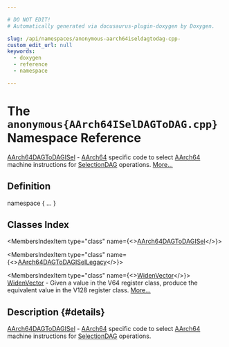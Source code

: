```yaml
---

# DO NOT EDIT!
# Automatically generated via docusaurus-plugin-doxygen by Doxygen.

slug: /api/namespaces/anonymous-aarch64iseldagtodag-cpp-
custom_edit_url: null
keywords:
  - doxygen
  - reference
  - namespace

---
```





# The `anonymous{AArch64ISelDAGToDAG.cpp}` Namespace Reference

<DoxygenPage pluginConfig={pluginConfig}>

<a href="/docs/api/classes/anonymous-namespace-aarch64iseldagtodag-cpp-/aarch64dagtodagisel">AArch64DAGToDAGISel</a> - <a href="/docs/api/namespaces/llvm/aarch64">AArch64</a> specific code to select <a href="/docs/api/namespaces/llvm/aarch64">AArch64</a> machine instructions for <a href="/docs/api/classes/llvm/selectiondag">SelectionDAG</a> operations. <a href="#details">More...</a>

## Definition

<CodeBlock>namespace &#123; ... &#125;</CodeBlock>

## Classes Index

<MembersIndex>

<MembersIndexItem
  type="class"
  name={<><a href="/docs/api/classes/anonymous-namespace-aarch64iseldagtodag-cpp-/aarch64dagtodagisel">AArch64DAGToDAGISel</a></>}>
</MembersIndexItem>

<MembersIndexItem
  type="class"
  name={<><a href="/docs/api/classes/anonymous-namespace-aarch64iseldagtodag-cpp-/aarch64dagtodagisellegacy">AArch64DAGToDAGISelLegacy</a></>}>
</MembersIndexItem>

<MembersIndexItem
  type="class"
  name={<><a href="/docs/api/classes/anonymous-namespace-aarch64iseldagtodag-cpp-/widenvector">WidenVector</a></>}>
<a href="/docs/api/classes/anonymous-namespace-aarch64iseldagtodag-cpp-/widenvector">WidenVector</a> - Given a value in the V64 register class, produce the equivalent value in the V128 register class. <a href="/docs/api/classes/anonymous-namespace-aarch64iseldagtodag-cpp-/widenvector/#details">More...</a>
</MembersIndexItem>

</MembersIndex>

## Description {#details}

<a href="/docs/api/classes/anonymous-namespace-aarch64iseldagtodag-cpp-/aarch64dagtodagisel">AArch64DAGToDAGISel</a> - <a href="/docs/api/namespaces/llvm/aarch64">AArch64</a> specific code to select <a href="/docs/api/namespaces/llvm/aarch64">AArch64</a> machine instructions for <a href="/docs/api/classes/llvm/selectiondag">SelectionDAG</a> operations.

</DoxygenPage>
